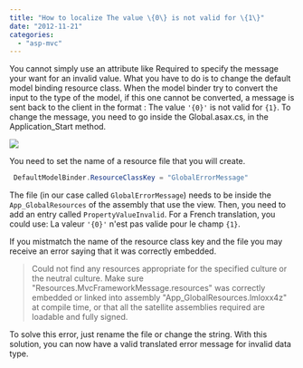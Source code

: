 ```yaml
---
title: "How to localize The value \{0\} is not valid for \{1\}"
date: "2012-11-21"
categories: 
  - "asp-mvc"
---
```


You cannot simply use an attribute like Required to specify the message your want for an invalid value. What you have to do is to change the default model binding resource class. When the model binder try to convert the input to the type of the model, if this one cannot be converted, a message is sent back to the client in the format : The value `'{0}'` is not valid for `{1}`. To change the message, you need to go inside the Global.asax.cs, in the Application_Start method.

![](images/messageFrameworkErrorResource-400x103.png)

You need to set the name of a resource file that you will create.


```csharp
 DefaultModelBinder.ResourceClassKey = "GlobalErrorMessage" 
```

The file (in our case called `GlobalErrorMessage`) needs to be inside the `App_GlobalResources` of the assembly that use the view. Then, you need to add an entry called `PropertyValueInvalid`. For a French translation, you could use: La valeur `'{0}'` n'est pas valide pour le champ `{1}`.

If you mistmatch the name of the resource class key and the file you may receive an error saying that it was correctly embedded.

> Could not find any resources appropriate for the specified culture or the neutral culture. Make sure "Resources.MvcFrameworkMessage.resources" was correctly embedded or linked into assembly "App_GlobalResources.lmloxx4z" at compile time, or that all the satellite assemblies required are loadable and fully signed.

To solve this error, just rename the file or change the string. With this solution, you can now have a valid translated error message for invalid data type.
